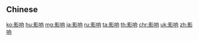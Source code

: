 {{also|影響}}
==Chinese==
{{zh-see|影響}}

[[ko:影响]]
[[hu:影响]]
[[mg:影响]]
[[ja:影响]]
[[ru:影响]]
[[ta:影响]]
[[th:影响]]
[[chr:影响]]
[[uk:影响]]
[[zh:影响]]